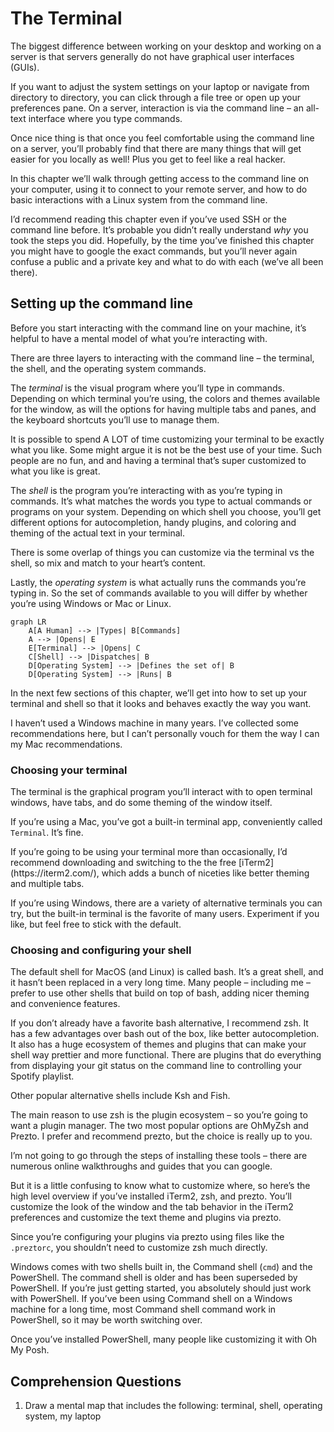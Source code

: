 # The Terminal {#sec-terminal}

The biggest difference between working on your desktop and working on a
server is that servers generally do not have graphical user interfaces
(GUIs).

If you want to adjust the system settings on your laptop or navigate
from directory to directory, you can click through a file tree or open
up your preferences pane. On a server, interaction is via the command
line -- an all-text interface where you type commands.

Once nice thing is that once you feel comfortable using the command line
on a server, you'll probably find that there are many things that will
get easier for you locally as well! Plus you get to feel like a real
hacker.

In this chapter we'll walk through getting access to the command line on
your computer, using it to connect to your remote server, and how to do
basic interactions with a Linux system from the command line.

I'd recommend reading this chapter even if you've used SSH or the
command line before. It's probable you didn't really understand *why*
you took the steps you did. Hopefully, by the time you've finished this
chapter you might have to google the exact commands, but you'll never
again confuse a public and a private key and what to do with each (we've
all been there).

## Setting up the command line

Before you start interacting with the command line on your machine, it's
helpful to have a mental model of what you're interacting with.

There are three layers to interacting with the command line -- the
terminal, the shell, and the operating system commands.

The *terminal* is the visual program where you'll type in commands.
Depending on which terminal you're using, the colors and themes
available for the window, as will the options for having multiple tabs
and panes, and the keyboard shortcuts you'll use to manage them.

It is possible to spend A LOT of time customizing your terminal to be
exactly what you like. Some might argue it is not be the best use of
your time. Such people are no fun, and and having a terminal that's
super customized to what you like is great.

The *shell* is the program you're interacting with as you're typing in
commands. It's what matches the words you type to actual commands or
programs on your system. Depending on which shell you choose, you'll get
different options for autocompletion, handy plugins, and coloring and
theming of the actual text in your terminal.

There is some overlap of things you can customize via the terminal vs
the shell, so mix and match to your heart's content.

Lastly, the *operating system* is what actually runs the commands you're
typing in. So the set of commands available to you will differ by
whether you're using Windows or Mac or Linux.

```mermaid
graph LR
    A[A Human] --> |Types| B[Commands]
    A --> |Opens| E
    E[Terminal] --> |Opens| C
    C[Shell] --> |Dispatches| B
    D[Operating System] --> |Defines the set of| B
    D[Operating System] --> |Runs| B
```

In the next few sections of this chapter, we'll get into how to set up
your terminal and shell so that it looks and behaves exactly the way you
want.

::: callout-note
I haven't used a Windows machine in many years. I've collected some
recommendations here, but I can't personally vouch for them the way I
can my Mac recommendations.
:::

### Choosing your terminal

The terminal is the graphical program you'll interact with to open
terminal windows, have tabs, and do some theming of the window itself.

If you're using a Mac, you've got a built-in terminal app, conveniently
called `Terminal`. It's fine.

If you're going to be using your terminal more than occasionally, I'd
recommend downloading and switching to the the free
\[iTerm2\](https://iterm2.com/), which adds a bunch of niceties like
better theming and multiple tabs.

If you're using Windows, there are a variety of alternative terminals
you can try, but the built-in terminal is the favorite of many users.
Experiment if you like, but feel free to stick with the default.

### Choosing and configuring your shell

The default shell for MacOS (and Linux) is called bash. It's a great
shell, and it hasn't been replaced in a very long time. Many people --
including me -- prefer to use other shells that build on top of bash,
adding nicer theming and convenience features.

If you don't already have a favorite bash alternative, I recommend zsh.
It has a few advantages over bash out of the box, like better
autocompletion. It also has a huge ecosystem of themes and plugins that
can make your shell way prettier and more functional. There are plugins
that do everything from displaying your git status on the command line
to controlling your Spotify playlist.

Other popular alternative shells include Ksh and Fish.

The main reason to use zsh is the plugin ecosystem -- so you're going to
want a plugin manager. The two most popular options are OhMyZsh and
Prezto. I prefer and recommend prezto, but the choice is really up to
you.

I'm not going to go through the steps of installing these tools -- there
are numerous online walkthroughs and guides that you can google.

But it is a little confusing to know what to customize where, so here's
the high level overview if you've installed iTerm2, zsh, and prezto.
You'll customize the look of the window and the tab behavior in the
iTerm2 preferences and customize the text theme and plugins via prezto.

Since you're configuring your plugins via prezto using files like the
`.preztorc`, you shouldn't need to customize zsh much directly.

Windows comes with two shells built in, the Command shell (`cmd`) and
the PowerShell. The command shell is older and has been superseded by
PowerShell. If you're just getting started, you absolutely should just
work with PowerShell. If you've been using Command shell on a Windows
machine for a long time, most Command shell command work in PowerShell,
so it may be worth switching over.

Once you've installed PowerShell, many people like customizing it with
Oh My Posh.

## Comprehension Questions

1.  Draw a mental map that includes the following: terminal, shell,
    operating system, my laptop
